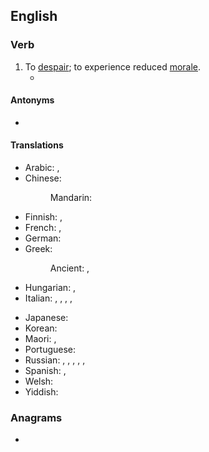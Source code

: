 ==English==

===Verb===
{{en-verb|loses heart|losing heart|lost heart|lost heart}}

# To [[despair]]; to experience reduced [[morale]].
#* {{quote-book
|en
|year=2008
|author=Sue Grafton
|title=J is for Judgment
|chapter=
|url=http://books.google.com/books?id=0ve5YB4pvOQC&pg=PA159&dq=%22we'd+have+lost+heart%22&hl=en&ei=X00NTeDnHc2hnweesZCtDg&sa=X&oi=book_result&ct=result&resnum=1&ved=0CCYQ6AEwAA#v=onepage&q=%22we'd%20have%20lost%20heart%22&f=false
|isbn=
|page=159
|passage=There's nothing so humbling as being a dunce in a foreign tongue, and if it weren't for her compassion, we'd have '''lost heart''' after two weeks.}}

====Antonyms====
* {{l|en|take heart}}

====Translations====
{{trans-top|to despair}}
* Arabic: {{t|ar|يَئِسَ}}, {{t|ar|أُحْبِطَ}}
* Chinese:
*: Mandarin: {{t+|cmn|灰心|tr=huīxīn}}
* Finnish: {{t|fi|[[tulla]] [[epätoivoiseksi]]}}, {{t|fi|[[vaipua]] [[epätoivoon]]}}
* French: {{t+|fr|désespérer}}, {{t|fr|[[se]] [[décourager]]}}
* German: {{t|de|den Mut verlieren}}
* Greek:
*: Ancient: {{t|grc|ἀθυμέω}}, {{t|grc|ἐκκακέω}}
* Hungarian: {{t+|hu|elkedvetlenedik}}, {{t+|hu|elcsügged}}
* Italian: {{t|it|accasciarsi}}, {{t+|it|disperarsi}}, {{t+|it|abbattersi}}, {{t|it|scoraggiarsi}}, {{t|it|sfiduciarsi}}
{{trans-mid}}
* Japanese: {{t-needed|ja}}
* Korean: {{t-needed|ko}}
* Maori: {{t|mi|takarure}}, {{t|mi|tārure}}
* Portuguese: {{t-needed|pt}}
* Russian: {{t|ru|па́дать ду́хом|impf}}, {{t|ru|упа́сть ду́хом|pf}}, {{t+|ru|отча́иваться|impf}}, {{t+|ru|отча́яться|pf}}, {{t|ru|опуска́ть ру́ки|impf}}, {{t|ru|опусти́ть ру́ки|pf}}
* Spanish: {{t+|es|desesperarse}}, {{t+|es|desanimarse}}
* Welsh: {{t+|cy|digalonni}}
* Yiddish: {{t|yi|אַראָפּפֿאַלן בײַ זיך}}
{{trans-bottom}}

===Anagrams===
* {{anagrams|en|a=aeehlorst|trehalose}}

{{topics|en|Emotions}}